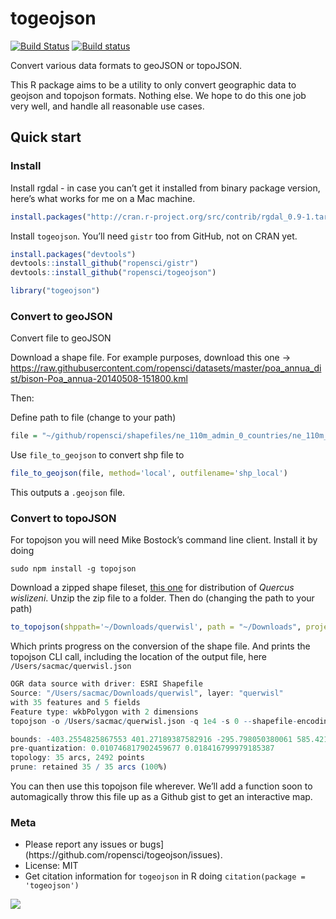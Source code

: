 togeojson
========

[![Build Status](https://api.travis-ci.org/ropensci/togeojson.png)](https://travis-ci.org/ropensci/togeojson)
[![Build status](https://ci.appveyor.com/api/projects/status/j3nr7n8nvutit7vh/branch/master)](https://ci.appveyor.com/project/sckott/togeojson/branch/master)

Convert various data formats to geoJSON or topoJSON.

This R package aims to be a utility to only convert geographic data to geojson and topojson formats. Nothing else. We hope to do this one job very well, and handle all reasonable use cases.

## Quick start

### Install

Install rgdal - in case you can't get it installed from binary package version, here's what works for me on a Mac machine.

```r
install.packages("http://cran.r-project.org/src/contrib/rgdal_0.9-1.tar.gz", repos = NULL, type="source", configure.args = "--with-gdal-config=/Library/Frameworks/GDAL.framework/Versions/1.10/unix/bin/gdal-config --with-proj-include=/Library/Frameworks/PROJ.framework/unix/include --with-proj-lib=/Library/Frameworks/PROJ.framework/unix/lib")
```

Install `togeojson`. You'll need `gistr` too from GitHub, not on CRAN yet.

```r
install.packages("devtools")
devtools::install_github("ropensci/gistr")
devtools::install_github("ropensci/togeojson")
```

```r
library("togeojson")
```


### Convert to geoJSON

Convert file to geoJSON

Download a shape file. For example purposes, download this one -> [https://raw.githubusercontent.com/ropensci/datasets/master/poa_annua_dist/bison-Poa_annua-20140508-151800.kml](https://raw.githubusercontent.com/ropensci/datasets/master/poa_annua_dist/bison-Poa_annua-20140508-151800.kml)

Then:

Define path to file (change to your path)

```r
file = "~/github/ropensci/shapefiles/ne_110m_admin_0_countries/ne_110m_admin_0_countries.shp"
```

Use `file_to_geojson` to convert shp file to

```r
file_to_geojson(file, method='local', outfilename='shp_local')
```

This outputs a `.geojson` file.

### Convert to topoJSON

For topojson you will need Mike Bostock's command line client. Install it by doing

```
sudo npm install -g topojson
```

Download a zipped shape fileset, [this one](http://esp.cr.usgs.gov/data/little/querwisl.zip) for distribution of _Quercus wislizeni_. Unzip the zip file to a folder. Then do (changing the path to your path)

```r
to_topojson(shppath='~/Downloads/querwisl', path = "~/Downloads", projection='albers', projargs=list(rotate='[60, -35, 0]'))
```

Which prints progress on the conversion of the shape file. And prints the topojson CLI call, including the location of the output file, here `/Users/sacmac/querwisl.json`

```r
OGR data source with driver: ESRI Shapefile
Source: "/Users/sacmac/Downloads/querwisl", layer: "querwisl"
with 35 features and 5 fields
Feature type: wkbPolygon with 2 dimensions
topojson -o /Users/sacmac/querwisl.json -q 1e4 -s 0 --shapefile-encoding utf8 --projection 'd3.geo.albers().rotate([60, -35, 0])' -- /var/folders/gs/4khph0xs0436gmd2gdnwsg080000gn/T//Rtmp49APW7/querwisl.shp

bounds: -403.2554825867553 401.27189387582916 -295.798050380061 585.4214768677039 (cartesian)
pre-quantization: 0.010746817902459677 0.018416799979185387
topology: 35 arcs, 2492 points
prune: retained 35 / 35 arcs (100%)
```

You can then use this topojson file wherever. We'll add a function soon to automagically throw this file up as a Github gist to get an interactive map.

### Meta

* Please report any issues or bugs](https://github.com/ropensci/togeojson/issues).
* License: MIT
* Get citation information for `togeojson` in R doing `citation(package = 'togeojson')`

[![](http://ropensci.org/public_images/github_footer.png)](http://ropensci.org)
